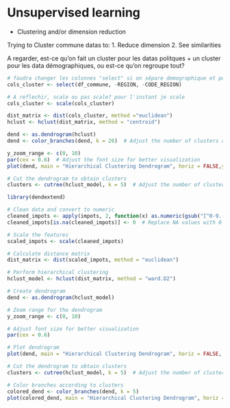 # Unsupervised learning

* Clustering and/or dimension reduction

Trying to Cluster commune datas to:
1. Reduce dimension
2. See similarities

A regarder, est-ce qu'on fait un cluster pour les datas politques + un cluster pour les data démographiques, ou est-ce qu'on regroupe tout?

```r
# faudra changer les colonnes "select" si on sépare demographique et politique
cols_cluster <- select(df_commune, -REGION, -CODE_REGION)

# A reflechir, scale ou pas scale? pour l'instant je scale
cols_cluster <- scale(cols_cluster)

dist_matrix <- dist(cols_cluster, method ="euclidean")
hclust <- hclust(dist_matrix, method = "centroid")

dend <- as.dendrogram(hclust)
dend <- color_branches(dend, k = 26)  # Adjust the number of clusters as needed

y_zoom_range <- c(0, 10)
par(cex = 0.6)  # Adjust the font size for better visualization
plot(dend, main = "Hierarchical Clustering Dendrogram", horiz = FALSE,ylim = y_zoom_range)  # Set horiz to FALSE for vertical dendrogram

# Cut the dendrogram to obtain clusters
clusters <- cutree(hclust_model, k = 5)  # Adjust the number of clusters as needed


```
```r

library(dendextend)

# Clean data and convert to numeric
cleaned_impots <- apply(impots, 2, function(x) as.numeric(gsub("[^0-9.-]", "", x)))
cleaned_impots[is.na(cleaned_impots)] <- 0  # Replace NA values with 0

# Scale the features
scaled_impots <- scale(cleaned_impots)

# Calculate distance matrix
dist_matrix <- dist(scaled_impots, method = "euclidean")

# Perform hierarchical clustering
hclust_model <- hclust(dist_matrix, method = "ward.D2")

# Create dendrogram
dend <- as.dendrogram(hclust_model)

# Zoom range for the dendrogram
y_zoom_range <- c(0, 10)

# Adjust font size for better visualization
par(cex = 0.6)

# Plot dendrogram
plot(dend, main = "Hierarchical Clustering Dendrogram", horiz = FALSE, ylim = y_zoom_range)  # Set horiz to FALSE for vertical dendrogram

# Cut the dendrogram to obtain clusters
clusters <- cutree(hclust_model, k = 5)  # Adjust the number of clusters as needed

# Color branches according to clusters
colored_dend <- color_branches(dend, k = 5)
plot(colored_dend, main = "Hierarchical Clustering Dendrogram", horiz = FALSE, ylim = y_zoom_range)

```

